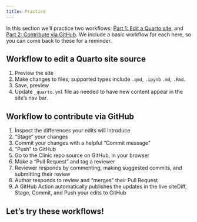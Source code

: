 ```yaml
---
title: Practice
---
```


In this section we'll practice two workflows: [Part 1: Edit a Quarto site](part1-quarto.qmd), and [Part 2: Contribute via GitHub](part2-github.qmd). We include a basic workflow for each here, so you can come back to these for a reminder.

## Workflow to edit a Quarto site source

1.  Preview the site
2.  Make changes to files; supported types include `.qmd`, `.ipynb` `.md`, `.Rmd`.
3.  Save, preview
4.  Update `_quarto.yml` file as needed to have new content appear in the site's nav bar.

## Workflow to contribute via GitHub

1.  Inspect the differences your edits will introduce
2.  "Stage" your changes
3.  Commit your changes with a helpful "Commit message"
4.  "Push" to GitHub
5.  Go to the Clinic repo source on GitHub, in your browser
6.  Make a "Pull Request" and tag a reviewer
7.  Reviewer responds by commenting, making suggested commits, and submitting their review
8.  Author responds to review and "merges" their Pull Request
9.  A GitHub Action automatically publishes the updates in the live siteDiff, Stage, Commit, and Push your edits to GitHub

## Let's try these workflows!
